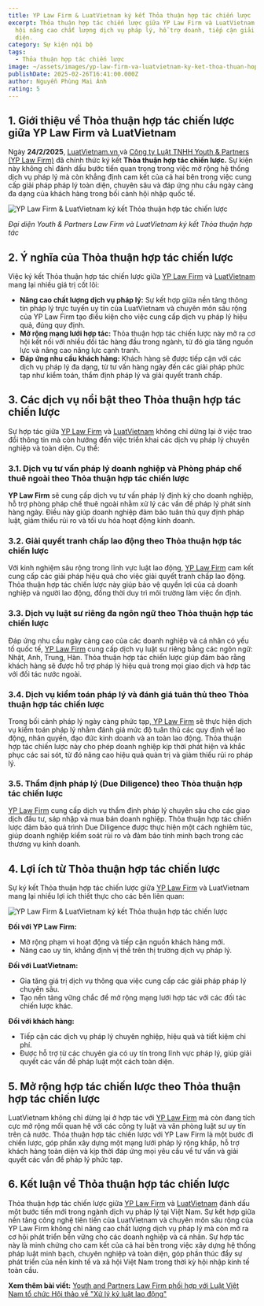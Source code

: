 ```yaml
---
title: YP Law Firm & LuatVietnam ký kết Thỏa thuận hợp tác chiến lược
excerpt: Thỏa thuận hợp tác chiến lược giữa YP Law Firm và LuatVietnam mở ra cơ
  hội nâng cao chất lượng dịch vụ pháp lý, hỗ trợ doanh, tiếp cận giải pháp toàn
  diện.
category: Sự kiện nội bộ
tags:
  - Thỏa thuận hợp tác chiến lược
image: ~/assets/images/yp-law-firm-va-luatvietnam-ky-ket-thoa-thuan-hop-tac-chien-luoc.png
publishDate: 2025-02-26T16:41:00.000Z
author: Nguyễn Phùng Mai Ánh
rating: 5
---
```

## 1. Giới thiệu về Thỏa thuận hợp tác chiến lược giữa YP Law Firm và LuatVietnam

Ngày **24/2/2025**, [LuatVietnam.vn ](https://luatvietnam.vn/)và [Công ty Luật TNHH Youth & Partners (YP Law Firm)](https://yplawfirm.vn/) đã chính thức ký kết **Thỏa thuận hợp tác chiến lược.** Sự kiện này không chỉ đánh dấu bước tiến quan trọng trong việc mở rộng hệ thống dịch vụ pháp lý mà còn khẳng định cam kết của cả hai bên trong việc cung cấp giải pháp pháp lý toàn diện, chuyên sâu và đáp ứng nhu cầu ngày càng đa dạng của khách hàng trong bối cảnh hội nhập quốc tế.

![YP Law Firm & LuatVietnam ký kết Thỏa thuận hợp tác chiến lược](~/assets/images/yp-law-firm-va-luatvietnam-ky-ket-thoa-thuan-hop-tac-chien-luoc.png "YP Law Firm & LuatVietnam ký kết Thỏa thuận hợp tác chiến lược")

*Đại diện Youth & Partners Law Firm và LuatVietnam ký kết Thỏa thuận hợp tác*

## 2. Ý nghĩa của Thỏa thuận hợp tác chiến lược

Việc ký kết Thỏa thuận hợp tác chiến lược giữa [YP Law Firm](https://yplawfirm.vn/) và [LuatVietnam](https://luatvietnam.vn/) mang lại nhiều giá trị cốt lõi:

* **Nâng cao chất lượng dịch vụ pháp lý:** Sự kết hợp giữa nền tảng thông tin pháp lý trực tuyến uy tín của LuatVietnam và chuyên môn sâu rộng của YP Law Firm tạo điều kiện cho việc cung cấp dịch vụ pháp lý hiệu quả, đúng quy định.
* **Mở rộng mạng lưới hợp tác:** Thỏa thuận hợp tác chiến lược này mở ra cơ hội kết nối với nhiều đối tác hàng đầu trong ngành, từ đó gia tăng nguồn lực và nâng cao năng lực cạnh tranh.
* **Đáp ứng nhu cầu khách hàng:** Khách hàng sẽ được tiếp cận với các dịch vụ pháp lý đa dạng, từ tư vấn hàng ngày đến các giải pháp phức tạp như kiểm toán, thẩm định pháp lý và giải quyết tranh chấp.

## 3. Các dịch vụ nổi bật theo Thỏa thuận hợp tác chiến lược

Sự hợp tác giữa [YP Law Firm](https://yplawfirm.vn/) và [LuatVietnam](https://luatvietnam.vn/) không chỉ dừng lại ở việc trao đổi thông tin mà còn hướng đến việc triển khai các dịch vụ pháp lý chuyên nghiệp và toàn diện. Cụ thể:

### 3.1. Dịch vụ tư vấn pháp lý doanh nghiệp và Phòng pháp chế thuê ngoài theo Thỏa thuận hợp tác chiến lược

**YP Law Firm** sẽ cung cấp dịch vụ tư vấn pháp lý định kỳ cho doanh nghiệp, hỗ trợ phòng pháp chế thuê ngoài nhằm xử lý các vấn đề pháp lý phát sinh hàng ngày. Điều này giúp doanh nghiệp đảm bảo tuân thủ quy định pháp luật, giảm thiểu rủi ro và tối ưu hóa hoạt động kinh doanh.

### 3.2. Giải quyết tranh chấp lao động theo Thỏa thuận hợp tác chiến lược

Với kinh nghiệm sâu rộng trong lĩnh vực luật lao động, [YP Law Firm](https://yplawfirm.vn/) cam kết cung cấp các giải pháp hiệu quả cho việc giải quyết tranh chấp lao động. Thỏa thuận hợp tác chiến lược này giúp bảo vệ quyền lợi của cả doanh nghiệp và người lao động, đồng thời duy trì môi trường làm việc ổn định.

### 3.3. Dịch vụ luật sư riêng đa ngôn ngữ theo Thỏa thuận hợp tác chiến lược

Đáp ứng nhu cầu ngày càng cao của các doanh nghiệp và cá nhân có yếu tố quốc tế, [YP Law Firm](https://yplawfirm.vn/) cung cấp dịch vụ luật sư riêng bằng các ngôn ngữ: Nhật, Anh, Trung, Hàn. Thỏa thuận hợp tác chiến lược giúp đảm bảo rằng khách hàng sẽ được hỗ trợ pháp lý hiệu quả trong mọi giao dịch và hợp tác với đối tác nước ngoài.

### 3.4. Dịch vụ kiểm toán pháp lý và đánh giá tuân thủ theo Thỏa thuận hợp tác chiến lược

Trong bối cảnh pháp lý ngày càng phức tạp,[ YP Law Firm](https://yplawfirm.vn/) sẽ thực hiện dịch vụ kiểm toán pháp lý nhằm đánh giá mức độ tuân thủ các quy định về lao động, nhân quyền, đạo đức kinh doanh và an toàn lao động. Thỏa thuận hợp tác chiến lược này cho phép doanh nghiệp kịp thời phát hiện và khắc phục các sai sót, từ đó nâng cao hiệu quả quản trị và giảm thiểu rủi ro pháp lý.

### 3.5. Thẩm định pháp lý (Due Diligence) theo Thỏa thuận hợp tác chiến lược

[YP Law Firm](https://yplawfirm.vn/) cung cấp dịch vụ thẩm định pháp lý chuyên sâu cho các giao dịch đầu tư, sáp nhập và mua bán doanh nghiệp. Thỏa thuận hợp tác chiến lược đảm bảo quá trình Due Diligence được thực hiện một cách nghiêm túc, giúp doanh nghiệp kiểm soát rủi ro và đảm bảo tính minh bạch trong các thương vụ kinh doanh.

## 4. Lợi ích từ Thỏa thuận hợp tác chiến lược

Sự ký kết Thỏa thuận hợp tác chiến lược giữa [YP Law Firm](https://yplawfirm.vn/) và LuatVietnam mang lại nhiều lợi ích thiết thực cho các bên liên quan:

![YP Law Firm & LuatVietnam ký kết Thỏa thuận hợp tác chiến lược](~/assets/images/yp-law-firm-va-luatvietnam-ky-ket-thoa-thuan-hop-tac-chien-luoc-1.jpg "YP Law Firm & LuatVietnam ký kết Thỏa thuận hợp tác chiến lược")

**Đối với YP Law Firm:**

* Mở rộng phạm vi hoạt động và tiếp cận nguồn khách hàng mới.
* Nâng cao uy tín, khẳng định vị thế trên thị trường dịch vụ pháp lý.

**Đối với LuatVietnam:**

* Gia tăng giá trị dịch vụ thông qua việc cung cấp các giải pháp pháp lý chuyên sâu.
* Tạo nền tảng vững chắc để mở rộng mạng lưới hợp tác với các đối tác chiến lược khác.

**Đối với khách hàng:**

* Tiếp cận các dịch vụ pháp lý chuyên nghiệp, hiệu quả và tiết kiệm chi phí.
* Được hỗ trợ từ các chuyên gia có uy tín trong lĩnh vực pháp lý, giúp giải quyết các vấn đề pháp luật một cách toàn diện.

## 5. Mở rộng hợp tác chiến lược theo Thỏa thuận hợp tác chiến lược

LuatVietnam không chỉ dừng lại ở hợp tác với [YP Law Firm](https://yplawfirm.vn/) mà còn đang tích cực mở rộng mối quan hệ với các công ty luật và văn phòng luật sư uy tín trên cả nước. Thỏa thuận hợp tác chiến lược với YP Law Firm là một bước đi chiến lược, góp phần xây dựng một mạng lưới pháp lý rộng khắp, hỗ trợ khách hàng toàn diện và kịp thời đáp ứng mọi yêu cầu về tư vấn và giải quyết các vấn đề pháp lý phức tạp.

## 6. Kết luận về Thỏa thuận hợp tác chiến lược

Thỏa thuận hợp tác chiến lược giữa [YP Law Firm](https://yplawfirm.vn/) và [LuatVietnam](https://luatvietnam.vn/) đánh dấu một bước tiến mới trong ngành dịch vụ pháp lý tại Việt Nam. Sự kết hợp giữa nền tảng công nghệ tiên tiến của LuatVietnam và chuyên môn sâu rộng của YP Law Firm không chỉ nâng cao chất lượng dịch vụ pháp lý mà còn mở ra cơ hội phát triển bền vững cho các doanh nghiệp và cá nhân. Sự hợp tác này là minh chứng cho cam kết của cả hai bên trong việc xây dựng hệ thống pháp luật minh bạch, chuyên nghiệp và toàn diện, góp phần thúc đẩy sự phát triển của nền kinh tế và xã hội Việt Nam trong thời kỳ hội nhập kinh tế toàn cầu.

**Xem thêm bài viết:** [Youth and Partners Law Firm phối hợp với Luật Việt Nam tổ chức Hội thảo về "Xử lý kỷ luật lao động"](https://yplawfirm.vn/tin-tuc/youth-and-partners-law-firm-phoi-hop-voi-luat-viet-nam-to-chuc-hoi-thao-ve-xu-ly-ky-luat-lao-dong)
